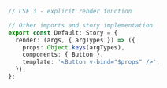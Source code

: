 ```ts
// CSF 3 - explicit render function

// Other imports and story implementation
export const Default: Story = {
  render: (args, { argTypes }) => ({
    props: Object.keys(argTypes),
    components: { Button },
    template: '<Button v-bind="$props" />',
  }),
};
```
